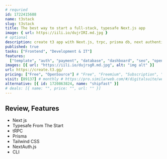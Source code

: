```yaml
---
# requried
id: 1722415688
name: t3stack
slug: t3stack
title: The best way to start a full-stack, typesafe Next.js app
image: { url: https://iili.io/dujrIRI.md.jpg }
# optional
description: create t3 app with Next.js, trpc, prisma db, next authentication
published: true
tasks: ["Frontend", "Development & IT"]
features:
  ["template", "auth", "payment", "database", "dashboard", "seo", "openSource"]
images: [{ url: "https://iili.io/dujrsgR.md.jpg", alt: "img alt" }]
url: https://create.t3.gg/
pricing: ["Free", "OpenSource"] # "Free", "Freemium", "Subscription", "OpenSource", "Paid"
visit: [89137] # monthly # https://pro.similarweb.com/#/digitalsuite/websiteanalysis/home
alternative: [{ id: 1720863824, name: "shipfast" }]
# deals: [{ name: "", price: "", url: "" }]
---
```


## Review, Features

- Next js
- Typesafe From The Start
- tRPC
- Prisma
- Tailwind CSS
- NextAuth.js
- CLI
